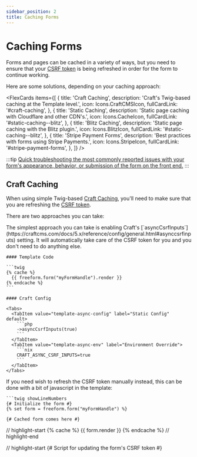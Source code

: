 ```yaml
---
sidebar_position: 2
title: Caching Forms
---
```



# Caching Forms<Badge type="feature" text="Improved in 5.0+" />

Forms and pages can be cached in a variety of ways, but you need to ensure that your [CSRF token](https://craftcms.com/docs/5.x/reference/twig/functions.html#csrfinput) is being refreshed in order for the form to continue working.

Here are some solutions, depending on your caching approach:

<FlexCards
  items={[
    {
      title: 'Craft Caching',
      description: 'Craft\'s Twig-based caching at the Template level.',
      icon: Icons.CraftCMSIcon,
      fullCardLink: '#craft-caching',
    },
    {
      title: 'Static Caching',
      description: 'Static page caching with Cloudflare and other CDN\'s.',
      icon: Icons.CacheIcon,
      fullCardLink: '#static-caching--blitz',
    },
    {
      title: 'Blitz Caching',
      description: 'Static page caching with the Blitz plugin.',
      icon: Icons.BlitzIcon,
      fullCardLink: '#static-caching--blitz',
    },
    {
      title: 'Stripe Payment Forms',
      description: 'Best practices with forms using Stripe Payments.',
      icon: Icons.StripeIcon,
      fullCardLink: '#stripe-payment-forms',
    },
  ]}
/>

:::tip
[Quick troubleshooting the most commonly reported issues with your form's appearance, behavior, or submission of the form on the front end.](../testing/troubleshooting-form-issues.mdx)
:::

## Craft Caching

When using simple Twig-based [Craft Caching](https://craftcms.com/docs/5.x/reference/twig/tags.html#cache), you'll need to make sure that you are refreshing the [CSRF token](https://craftcms.com/docs/5.x/reference/twig/functions.html#csrfinput).

There are two approaches you can take:

<Tabs>
  <TabItem value="template-async" label="Craft's `asyncCsrfInputs` setting" default>
    The simplest approach you can take is enabling Craft's [`asyncCsrfInputs`](https://craftcms.com/docs/5.x/reference/config/general.html#asynccsrfinputs) setting. It will automatically take care of the CSRF token for you and you don't need to do anything else.<Badge type="recommended" text="Recommended" />

    #### Template Code

    ```twig
    {% cache %}
      {{ freeform.form("myFormHandle").render }}
    {% endcache %}
    ```
    
    #### Craft Config

    <Tabs>
      <TabItem value="template-async-config" label="Static Config" default>
        ```php
        ->asyncCsrfInputs(true)
        ```
      </TabItem>
      <TabItem value="template-async-env" label="Environment Override">
        ```nix
        CRAFT_ASYNC_CSRF_INPUTS=true
        ```
      </TabItem>
    </Tabs>

  </TabItem>
  <TabItem value="template-manual-refresh" label="Manually Refresh CSRF token">
    If you need wish to refresh the CSRF token manually instead, this can be done with a bit of javascript in the template:

    ```twig showLineNumbers
    {# Initialize the form #}
    {% set form = freeform.form("myFormHandle") %}

    {# Cached form comes here #}
// highlight-start
    {% cache %}
      {{ form.render }}
    {% endcache %}
// highlight-end

// highlight-start
    {# Script for updating the form's CSRF token #}
    <script>
      // Find the corresponding Form
      var form = document.querySelector('form');

      // Locate and update the CSRF input
      var csrfInput = form.querySelector('input[name={{ craft.app.config.general.csrfTokenName|e('js') }}]');
      csrfInput.value = '{{ craft.app.request.csrfToken|e('js') }}';
    </script>
// highlight-end
    ```
  </TabItem>
</Tabs>

## Static Caching / Blitz

When using full static page caching with services like [CloudFlare](http://cloudflare.com), [Craft Cloud](https://craftcms.com/knowledge-base/cloud-static-caching) or the [Blitz](https://plugins.craftcms.com/blitz) Craft plugin, you'll need to make sure that you are refreshing the [CSRF token](https://craftcms.com/docs/5.x/reference/twig/functions.html#csrfinput).

There are a few different approaches you can take:

<Tabs>
  <TabItem value="static-caching-single" label="Single-Page forms" default>
    If your form is a single-page form, you can use Craft's [`asyncCsrfInputs`](https://craftcms.com/docs/5.x/reference/config/general.html#asynccsrfinputs) setting. It will automatically handle the CSRF token for you, and you won't need to do anything else.<Badge type="recommended" text="Recommended" />

    #### Craft Config

    <Tabs>
      <TabItem value="template-async-config" label="Static Config" default>
        ```php
        ->asyncCsrfInputs(true)
        ```
      </TabItem>
      <TabItem value="template-async-env" label="Environment Override">
        ```nix
        CRAFT_ASYNC_CSRF_INPUTS=true
        ```
      </TabItem>
    </Tabs>
  </TabItem>
  <TabItem value="static-caching-multipage" label="Single & Multi-Page forms">

    Craft's [`asyncCsrfInputs`](https://craftcms.com/docs/5.x/reference/config/general.html#asynccsrfinputs) setting will not work correctly on multi-page forms at this time. Instead, you'll need to manually refresh the CSRF token in your template.
    
    :::warning
    Your forms must have **AJAX enabled** for the form in order for this to work correctly.
    :::

    <VerticalStepWrapper>
    <StepMarkdown>
      Create a separate Twig template to handle loading the refreshed tokens with the following code:

      ```twig
      {{
        {
          csrf: {
            name: craft.app.config.general.csrfTokenName,
            value: craft.app.request.csrfToken
          }
        } 
        |json_encode|raw
      }}
      ```
    </StepMarkdown>
    <StepMarkdown>
      Make sure routing to that template works correctly. Best practice is to dedicate a directory **inside the Craft templates directory** named something like `dynamic` and place files in that directory that should never be cached. The above template might be in a directory called `dynamic` with a filename of `index.twig`.
    </StepMarkdown>
    <StepMarkdown>
      Set up a rule in Blitz, CloudFlare or your preferred CDN that makes sure any URLs starting with `dynamic` are not cached. You can then aggressively cache all of your other site URLs.
    </StepMarkdown>
    <StepMarkdown>
      Add the following Javascript snippet to your main `.js` file or to the bottom of all your web pages.

      It uses AJAX to fetch the contents of `https://yourwebsite.com/dynamic`, which just returns a fresh CSRF token. This is then replaced in the CSRF token field of all forms on the page.

      <Tabs>
        <TabItem value="static-cache-refresh-js" label="Plain JS" default>
          ```js
          document.addEventListener("DOMContentLoaded", function () {
            // Find the corresponding form
            var form = document.querySelector('form');

            if (!form) return;

            // Fetch the new CSRF token
            fetch('https://yourwebsite.com/dynamic')
              .then(response => response.json())
              .then(data => {
                if (data.csrf && data.csrf.name && data.csrf.value) {
                  var csrfInput = form.querySelector('input[name="' + data.csrf.name + '"]');
                  if (csrfInput) {
                    csrfInput.value = data.csrf.value;
                  }
                }
              })
              .catch(error => console.error("CSRF update error:", error
            ));
          });
          ```
        </TabItem>
        <TabItem value="static-cache-refresh-jquery" label="jQuery">
          ```js
          $(function () {
            // Find the corresponding Form
            var form = document.querySelector('form');

            $.ajax({
              // Specify the form handle in the GET parameters
              // ! Make sure to change the `myFormHandle` to your specific form handle.
              url: 'https://yourwebsite.com/dynamic',
              type: 'get',
              dataType: 'json',
              success: function (response) {
                // Locate and update the CSRF input
                var csrf = response.csrf;
                form.querySelector('input[name=' + csrf.name + ']').value = csrf.value;
              },
            });
          });
          ```
          :::info
          Note that this snippet assumes you're already running [jQuery](https://jquery.com).
          :::
        </TabItem>
      </Tabs>
    </StepMarkdown>
    <StepMarkdown>
      Your final template code might look something like this:

      ```twig
      {# Initialize the form #}
      {% set form = freeform.form("myFormHandle") %}
      {{ form.render }}

      {# Load the jQuery library, if using #}
      <script src="https://code.jquery.com/jquery-3.4.1.min.js"></script>

      {# The script for updating the form's CSRF token loads after #}
      <script src="/assets/js/main.js"></script>
      ```
    </StepMarkdown>
    </VerticalStepWrapper>
  </TabItem>
  <TabItem value="static-caching-blitz-csrf" label="Blitz `csrfInput()`">

    Another option is to use [Blitz's CSRF Token Input tag](https://putyourlightson.com/plugins/blitz#craft-blitz-csrfinput). However, this method requires coding your form formatting inside your template rather than using a [formatting template](../../templates/formatting/index.mdx), which can be quite inconvenient.

    ```twig showLineNumbers
    {# Initialize the form #}
    {% set form = freeform.form("myFormHandle") %}

    {{ form.renderTag }}

// highlight-start
      {# Add Blitz's CSRF token input inside <form> tags #}
      {{ craft.blitz.csrfInput() }}
// highlight-end

      {% if form.hasErrors %}
        <div class="freeform-form-errors">
          {{ "Error! Please review the form and try submitting again."|t('freeform') }}
        </div>
      {% endif %}

      {% for row in form %}
        <div class="field-row">
          {% for field in row %}
            <div class="field-container">
              {{ field.render() }}
            </div>
          {% endfor %}
        </div>
      {% endfor %}

    {{ form.renderClosingTag }}
    ```
  </TabItem>
</Tabs>

## Stripe Payment Forms

When using the built-in [Stripe integration](../../integrations/stripe-payments.mdx), Freeform will trigger _Payment Intent_ requests automatically upon page load. These requests use the initial form data, meaning the original CSRF token.

The assumption is that payment forms should never be cached, so if your form has a Stripe integration enabled and you are using [Blitz caching](https://plugins.craftcms.com/blitz) and refreshing your CSRF tokens, we suggest injecting your payment form into your template using [Blitz dynamic content](https://putyourlightson.com/plugins/blitz#dynamic-content) or [Sprig](https://putyourlightson.com/plugins/sprig#component-attributes).

There is then no need to refresh CSRF tokens as the dynamic content is injected after the page loads. Otherwise, you risk a `400 Bad Request - Unable to verify your data submission` error.

:::tip
[Using a form more than once in the same template? Check out the additional steps necessary to prevent potential issues.](./multiple-instances-of-same-form.mdx)
:::
